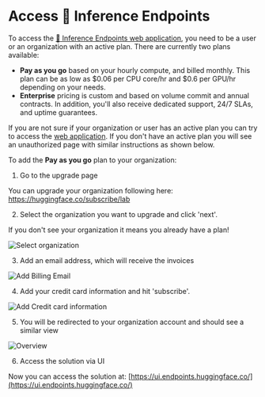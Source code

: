 # Access 🤗 Inference Endpoints

To access the [🤗 Inference Endpoints web application](https://ui.endpoints.huggingface.co/), you need to be a user or an organization with an active plan. There are currently two plans available:

- **Pay as you go** based on your hourly compute, and billed monthly. This plan can be as low as $0.06 per CPU core/hr and $0.6 per GPU/hr depending on your needs.
- **Enterprise** pricing is custom and based on volume commit and annual contracts. In addition, you'll also receive dedicated support, 24/7 SLAs, and uptime guarantees.

If you are not sure if your organization or user has an active plan you can try to access the [web application](https://ui.endpoints.huggingface.co/). If you don't have an active plan you will see an unauthorized page with similar instructions as shown below.

To add the **Pay as you go** plan to your organization:

1. Go to the upgrade page

You can upgrade your organization following here:  https://huggingface.co/subscribe/lab

2. Select the organization you want to upgrade and click 'next'.

<Tip>
  
If you don't see your organization it means you already have a plan!

</Tip>

<img src="https://raw.githubusercontent.com/huggingface/hf-endpoints-documentation/main/assets/access_ui/0_select_org.png" alt="Select organization" />

3. Add an email address, which will receive the invoices

<img src="https://raw.githubusercontent.com/huggingface/hf-endpoints-documentation/main/assets/access_ui/1_add_email.png" alt="Add Billing Email" />

4. Add your credit card information and hit 'subscribe'.

<img src="https://raw.githubusercontent.com/huggingface/hf-endpoints-documentation/main/assets/access_ui/2_add_cc_info.png" alt="Add Credit card information" />

5. You will be redirected to your organization account and should see a similar view

<img src="https://raw.githubusercontent.com/huggingface/hf-endpoints-documentation/main/assets/access_ui/3_success.png" alt="Overview" />

6. Access the solution via UI 

Now you can access the solution at: [https://ui.endpoints.huggingface.co/](https://ui.endpoints.huggingface.co/) 
